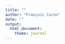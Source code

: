 ```yaml
--- 
title: "" 
author: "François Caron"
date: ""
output: 
  html_document:
    theme: journal
---
```


